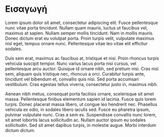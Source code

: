 # Εισαγωγή {.unnumbered}

Lorem ipsum dolor sit amet, consectetur adipiscing elit. Fusce pellentesque nunc vitae porta tincidunt. Nullam quam mauris, luctus ut faucibus vel, maximus at sapien. Nullam semper mollis tincidunt. Nam in mollis mauris. Donec dictum erat eu volutpat porta. Proin turpis velit, vulputate maximus nisl eget, tempus ornare nunc. Pellentesque vitae leo vitae elit efficitur sodales.

Duis sem erat, maximus ac faucibus at, tristique et nisi. Proin rhoncus turpis vehicula suscipit tempor. Nunc varius lacus porta nisi cursus, vel pellentesque arcu auctor. Quisque id ornare nibh, sed pretium nisi. Cras nisl sem, aliquam quis tristique nec, rhoncus a orci. Curabitur turpis ante, tincidunt vel bibendum et, convallis quis nisi. Sed porta accumsan vestibulum. Cras egestas tellus viverra, consectetur justo in, maximus nibh.

Aenean nibh metus, consequat porta facilisis ornare, scelerisque sit amet massa. Pellentesque finibus elementum sapien id lacinia. Fusce quis lorem turpis. Donec placerat massa libero, ut congue leo hendrerit nec. Phasellus vehicula ex odio, in sodales libero iaculis sed. Fusce eu pharetra ipsum, pulvinar vulputate nunc. Cras a sem ex. Suspendisse convallis nunc lorem, sit amet lobortis lacus sollicitudin ac. Nullam auctor ipsum eu sodales sollicitudin. Sed sit amet dapibus turpis, in molestie augue. Morbi interdum dictum dictum. 